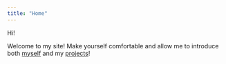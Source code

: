 ```yaml
---
title: "Home"
---
```


Hi!

Welcome to my site! Make yourself comfortable and allow me to introduce both [myself](about.qmd) and my [projects](projects.qmd)!